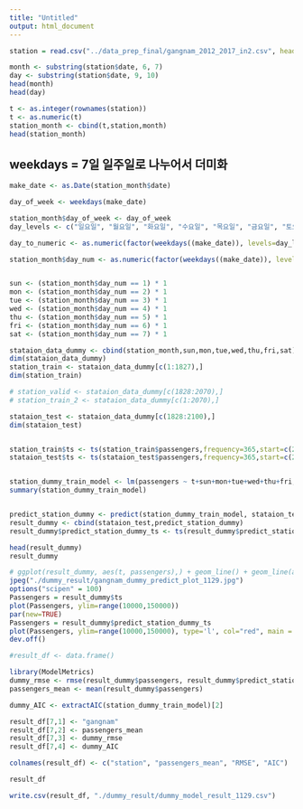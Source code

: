 ---
title: "Untitled"
output: html_document
---




```{r}
station = read.csv("../data_prep_final/gangnam_2012_2017_in2.csv", header=TRUE)

month <- substring(station$date, 6, 7)
day <- substring(station$date, 9, 10)
head(month)
head(day)

t <- as.integer(rownames(station))
t <- as.numeric(t)
station_month <- cbind(t,station,month)
head(station_month)


```


## weekdays = 7일 일주일로 나누어서 더미화
```{r}
make_date <- as.Date(station_month$date)

day_of_week <- weekdays(make_date)

station_month$day_of_week <- day_of_week
day_levels <- c("일요일", "월요일", "화요일", "수요일", "목요일", "금요일", "토요일")

day_to_numeric <- as.numeric(factor(weekdays((make_date)), levels=day_levels, ordered=TRUE))

station_month$day_num <- as.numeric(factor(weekdays((make_date)), levels=day_levels, ordered=TRUE))


sun <- (station_month$day_num == 1) * 1
mon <- (station_month$day_num == 2) * 1
tue <- (station_month$day_num == 3) * 1
wed <- (station_month$day_num == 4) * 1
thu <- (station_month$day_num == 5) * 1
fri <- (station_month$day_num == 6) * 1
sat <- (station_month$day_num == 7) * 1

```

```{r}

stataion_data_dummy <- cbind(station_month,sun,mon,tue,wed,thu,fri,sat)
dim(stataion_data_dummy)
station_train <- stataion_data_dummy[c(1:1827),]
dim(station_train)

# station_valid <- stataion_data_dummy[c(1828:2070),]
# station_train_2 <- stataion_data_dummy[c(1:2070),]

stataion_test <- stataion_data_dummy[c(1828:2100),]
dim(stataion_test)


station_train$ts <- ts(station_train$passengers,frequency=365,start=c(2012,01,01))
stataion_test$ts <- ts(stataion_test$passengers,frequency=365,start=c(2017,01,01))



```



```{r}

station_dummy_train_model <- lm(passengers ~ t+sun+mon+tue+wed+thu+fri, data=station_train)
summary(station_dummy_train_model)


predict_station_dummy <- predict(station_dummy_train_model, stataion_test, type="response")
result_dummy <- cbind(stataion_test,predict_station_dummy)
result_dummy$predict_station_dummy_ts <- ts(result_dummy$predict_station_dummy,frequency=365,start=c(2017,01,01))

head(result_dummy)
result_dummy

# ggplot(result_dummy, aes(t, passengers),) + geom_line() + geom_line(aes(x=t, y=predict_station_dummy), colour="red")
jpeg("./dummy_result/gangnam_dummy_predict_plot_1129.jpg")
options("scipen" = 100)
Passengers = result_dummy$ts
plot(Passengers, ylim=range(10000,150000))
par(new=TRUE)
Passengers = result_dummy$predict_station_dummy_ts
plot(Passengers, ylim=range(10000,150000), type='l', col="red", main = "강남", cex.main=3)
dev.off()

```



```{r}
#result_df <- data.frame()

library(ModelMetrics)
dummy_rmse <- rmse(result_dummy$passengers, result_dummy$predict_station_dummy)
passengers_mean <- mean(result_dummy$passengers)

dummy_AIC <- extractAIC(station_dummy_train_model)[2]

result_df[7,1] <- "gangnam"
result_df[7,2] <- passengers_mean
result_df[7,3] <- dummy_rmse
result_df[7,4] <- dummy_AIC

colnames(result_df) <- c("station", "passengers_mean", "RMSE", "AIC")

result_df

write.csv(result_df, "./dummy_result/dummy_model_result_1129.csv")
```







